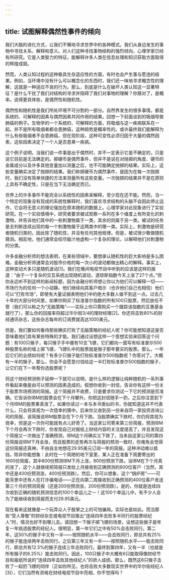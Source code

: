 ```yaml
---
---
---
```

title: 试图解释偶然性事件的倾向
---




我们大脑的进化方式，让我们不懈地寻求世界中的各种模式。我们从身边发生的事物中寻找关系、解释和意义。对人们这种寻找事物结构的强烈倾向，心理学家已经有所研究。它是人类智力的特征，能解释许多人类在信息处理和知识获取方面取得的辉煌成就。

然而，人类认知过程的这种极具生存适应性的方面，有时也会产生事与愿违的结果。例如，当环境中没有什么可以概念化的东西时，我们还一味地寻求概念性的理解，这就是一种适应不良的行为。那么，到底是什么在破坏人类认知这一显著特征？是什么干扰了我们对结构的寻求并阻碍了我们对事物的理解？你猜对了，是概率。说得更具体些，是偶然性和随机性。

偶然性和随机性是我们所处环境不可分割的一部分。自然界发生的很多事情，都是系统的、可解释的因素与偶然因素共同作用的结果。回想一下前面谈到的吸烟导致肺癌的例子。生物学的一个系统的、可解释的方面，将吸烟与这一疾病联系在一起。并不是所有吸烟者都会患肺癌，这种趋势是概率性的。或许最终我们能解释为什么有些吸烟者不会患肺癌，但在现阶段，这种可变性必须归因于大量的偶然因素，这些因素决定了一个人是否患某一疾病。

这个例子说明，当我们说一件事是出于偶然时，并不一定表示它是不确定的，只是说它目前是无法确定的。掷硬币是偶然事件，但并不是说在对抛掷的角度、硬币的金属成分以及许多其他变量加以测量之后，也不可能确定抛掷的结果。实际上，这些变量确实决定了抛掷的结果。我们称掷硬币为偶然事件，是因为在每一次抛掷时，我们没有简单快捷的方法来测量所有这些变量。一次抛掷的结果并不是在原则上具有不确定性，只是在当下无法确定而已。

世界上的许多事件不能完全以系统性的因素来解释，至少现在还不能。然而，当一个特定的现象没有现成的系统性解释时，我们喜欢寻求结构的头脑不会因此停止运作，它会将无意义的理论强加在原本随机的数据上。心理学家对此现象进行了实验研究。在一个实验情境中，研究者要求被试观察一系列在多个维度上有所变化的刺激物，并告诉他们其中的一些刺激物属于一类，其余的则属于另一类。被试的任务是去判断连续出现的每一个刺激物属于这两类中的哪一类。实际上，刺激物是研究者随机归类的，因此除了随机性，并没有任何其他规律。但是，被试很少敢做随机猜测。相反地，他们通常会绞尽脑汁地虚构一个复杂的理论，以解释他们对刺激物的分类。

许多金融分析师的想法表明，在某些领域中，要想承认随机性的巨大影响是多么困难。金融分析师通常会对股市价格的每一次小的波动都做出精心的解释。事实上，这种变动大多只是随机波动[1]。我们在晚间电视节目中听到的应该是这样的报道：“由于一个复杂的交互系统出现随机波动，道琼斯指数今天上涨了27个点。”但你永远听不到这样的新闻标题，因为金融分析师想让你以为他们可以解释一切——市场行为的任何一个小动静。他们继续向其客户暗示（也许他们自己也相信）他们可以“打败市场”，即使有大量证据表明他们中的绝大多数人做不到这一点。过去几十年的大部分时间里，如果你购买了标准普尔指数的所有500只股票，然后放任不管（我们可以称之为“无脑策略”——实际上你只需购买一个跟踪该指数的互惠基金就行了），那么你的回报率将超过华尔街3/4的理财经理[2]。你还将击败80%的财经通讯杂志，这些杂志每年的订阅费就高达1000美元。

但是，我们要如何看待那些确实打败了无脑策略的经纪人呢？你可能想知道这是否意味着他们具有某些特殊的才能。我们通过设想这样一个思想实验来回答这个问题：有100只猴子，每只猴子手中握有10支飞镖，它们都向一面写有标准普尔500种股票名称的墙上掷飞镖，飞镖扎中的股票就是猴子那年要买的股票。那么，一年后它们的业绩如何呢？有多少只猴子能打败标准普尔500指数呢？你答对了。大概有一半的猴子。那么，你会不会愿意付钱给这一半打败标准普尔500指数的猴子，让它们在下一年帮你选股票呢？

将这个财经预测例子延伸一下就可以说明，是什么样的逻辑让纯粹随机的一系列事件看起来像是由可以预测的因素造成的。假想你收到一封信，告诉你有这样一份关于股票市场预测的简报。这个简报并不收费，只是要求你测试一下它的预测是否准确。它告诉你IBM的股票会在下个月攀升。你把这封信随手一扔，之后你注意到下个月IBM的股票果真涨了。如果你读过一本与本书类似的书，你就知道这并不代表什么，只会将其视为一次侥幸的猜中。后来你又收到另一份来自同一家投资咨询公司的简报，该简报说IBM股票会在下个月下跌。当股票确实下跌时，你仍将其视为侥幸，但是这一次你可能就有点儿好奇了。当这家公司寄来第三份简报，预测IBM下个月会再次下跌时，你发现自己对报纸上财经内容的关注度提高了，并且发现这个简报又一次做出了准确预测，IBM这个月确实又下跌了。当来自这家公司的第四份简报说IBM下月会涨，而且股票的走势再次与简报的预测一致时，你难免会觉得这份简报还真神，不由自主地想花29.95美元订阅一年的简报。这种冲动难以抵挡，除非你能想象：此时在一个简陋的地下室里，某人正在准备下周要寄出的1600份简报，其中800份预测IBM下月上涨，800份预测下跌。当IBM在下个月真的涨了，这个人就继续把简报只发给上月接收到正确预测的800位客户（当然，其中还是400份预测涨，400份预测跌）。然后，你可以想象，这个“锅炉房”——可能背景中还有人在打诈骗电话——正在向第二周接收到正确预测的400位客户发送第三个月的预测简报（还是200份预测涨，200份预测跌）。是的，你就是连续四次收到正确的随机预测信息的100个幸运儿之一！这100个幸运儿中，有不少人会为了能继续收到简报而支付29.95美元。

现在看来这就像是一个玩弄众人于股掌之上的可怕骗局。实际也是如此。而当那些“受人尊敬”的财经杂志或电视节目推出“连续四年击败多半同行的股票经纪人”时，情况也好不到哪儿去。请回想一下猴子掷飞镖的场景，设想这些猴子是年复一年挑选股票的经纪人。很明显，第一年它们之中有50%会击败同行。第二年，这50%的猴子中又有一半——按照随机水平——会击败同行，即总共有25%的猴子能连续两年击败同行。之后第三年又有一半——按照随机水平——能击败同行，即总共有12.5%的猴子连续三年击败同行。最终到第四年，又有一半（也就是所有猴子的6.25%）能击败同行。因此，100只猴子中大概有6只能取得像财经节目和报纸所说的“连续四年击败其他经纪人”的骄人成绩。那么，既然这6只猴子击败了一起扔飞镖的同伴（正如你所见，也将击败大多数现实世界中的华尔街经纪人[3]），它们当然有资格在财经电视节目中亮相，你不觉得吗？